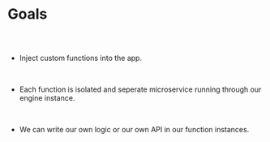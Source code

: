 
<Meta title="Function Plugin Docs/Goals" />

# Goals

##

<br/>

* Inject custom functions into the app.

<br/>

* Each function is isolated and seperate microservice running through our engine instance.

<br/>

* We can write our own logic or our own API in our function instances.

